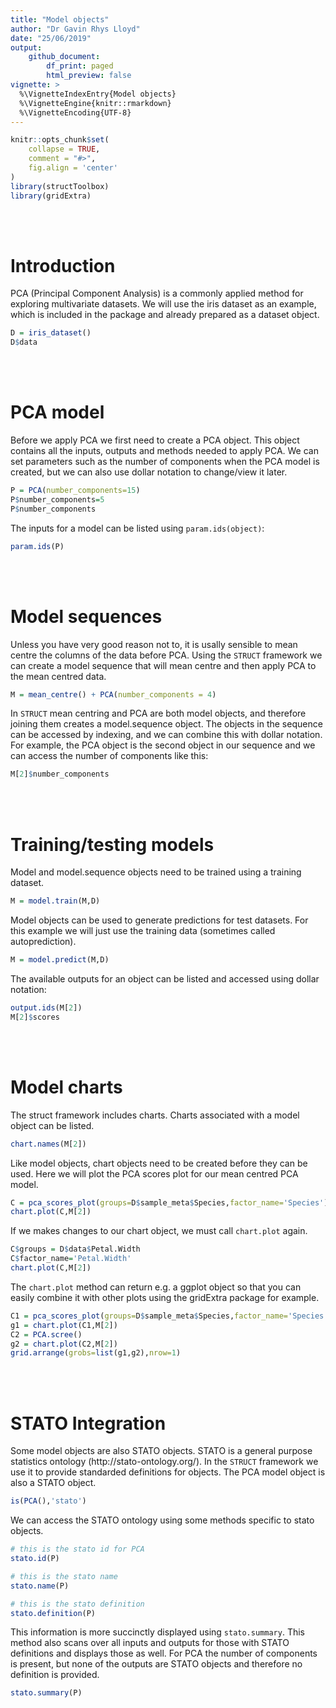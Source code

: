 ```yaml
---
title: "Model objects"
author: "Dr Gavin Rhys Lloyd"
date: "25/06/2019"
output: 
    github_document:
        df_print: paged
        html_preview: false
vignette: >
  %\VignetteIndexEntry{Model objects}
  %\VignetteEngine{knitr::rmarkdown}
  %\VignetteEncoding{UTF-8}
---
```


```r
knitr::opts_chunk$set(
    collapse = TRUE,
    comment = "#>",
    fig.align = 'center'
)
library(structToolbox)
library(gridExtra)
```

</br></br>

# Introduction
PCA (Principal Component Analysis) is a commonly applied method for exploring multivariate datasets. We will use the iris dataset as an example, which is included in the package and already prepared as a dataset object.

```r
D = iris_dataset()
D$data
```
 
</br></br>

# PCA model
Before we apply PCA we first need to create a PCA object. This object contains all the inputs, outputs and methods needed to apply PCA. We can set parameters such as the number of components when the PCA model is created, but we can also use dollar notation to change/view it later. 

```r
P = PCA(number_components=15)
P$number_components=5
P$number_components
```
  
The inputs for a model can be listed using `param.ids(object)`:

```r
param.ids(P)
```
</br></br>

# Model sequences
Unless you have very good reason not to, it is usally sensible to mean centre the columns of the data before PCA. Using the `STRUCT` framework we can create a model sequence that will mean centre and then apply PCA to the mean centred data.

```r
M = mean_centre() + PCA(number_components = 4)
```
  
In `STRUCT` mean centring and PCA are both model objects, and therefore joining them creates a model.sequence object. The objects in the sequence can be accessed by indexing, and we can combine this with dollar notation. For example, the PCA object is the second object in our sequence and we can access the number of components like this:

```r
M[2]$number_components
```
</br></br>

# Training/testing models
Model and model.sequence objects need to be trained using a training dataset.

```r
M = model.train(M,D)
```
  
Model objects can be used to generate predictions for test datasets. For this example we will just use the training data (sometimes called autoprediction).

```r
M = model.predict(M,D)
```

The available outputs for an object can be listed and accessed using dollar notation:
  
```r
output.ids(M[2])
M[2]$scores
```
</br></br>

# Model charts
The struct framework includes charts. Charts associated with a model object can be listed.

```r
chart.names(M[2])
```
  
Like model objects, chart objects need to be created before they can be used. Here we will plot the PCA scores plot for our mean centred PCA model.

```r
C = pca_scores_plot(groups=D$sample_meta$Species,factor_name='Species') # colour by Species
chart.plot(C,M[2])
```
  
If we makes changes to our chart object, we must call `chart.plot` again.

```r
C$groups = D$data$Petal.Width
C$factor_name='Petal.Width'
chart.plot(C,M[2])
```
  
The `chart.plot` method can return e.g. a ggplot object so that you can easily combine it with other plots using the gridExtra package for example.

```r
C1 = pca_scores_plot(groups=D$sample_meta$Species,factor_name='Species') # colour by Species
g1 = chart.plot(C1,M[2])
C2 = PCA.scree()
g2 = chart.plot(C2,M[2])
grid.arrange(grobs=list(g1,g2),nrow=1)
```
</br></br>

# STATO Integration
Some model objects are also STATO objects. STATO is a general purpose statistics ontology (http://stato-ontology.org/). In the `STRUCT` framework we use it to provide standarded definitions for objects. The PCA model object is also a STATO object.

```r
is(PCA(),'stato')
```

We can access the STATO ontology using some methods specific to stato objects.

```r
# this is the stato id for PCA
stato.id(P)

# this is the stato name
stato.name(P)

# this is the stato definition
stato.definition(P)
```

This information is more succinctly displayed using `stato.summary`. This method also scans over all inputs and outputs for those with STATO definitions and displays those as well. For PCA the number of components is present, but none of the outputs are STATO objects and therefore no definition is provided.

```r
stato.summary(P)
```



